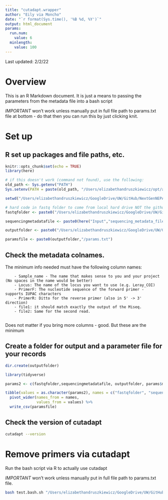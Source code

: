 ```yaml
---
title: "cutadapt.wrapper"
author: "Eily via Moncho"
date: "`r format(Sys.time(), '%B %d, %Y')`"
output: html_document
params:
  run.num:
    value: 6
  minlength:
    value: 100
---
```


Last updated: 2/2/22

# Overview 

This is an R Markdown document. It is just a means to passing the parameters from the metadata file into a bash script

*IMPORTANT* won't work unless manually put in full file path to params.txt file at bottom - do that then you can run this by just clicking knit.

# Set up

## R set up packages and file paths, etc.

```r
knitr::opts_chunk$set(echo = TRUE)
library(here)

# if this doesn't work (command not found), use the following:
old_path <- Sys.getenv("PATH")
Sys.setenv(PATH = paste(old_path, "/Users/elizabethandruszkiewicz/opt/anaconda2/bin/", sep = ":"))

setwd("/Users/elizabethandruszkiewicz/GoogleDrive/UW/GitHub/NextGenNEPA_EA/In_Progress")

# hard code in fastq folder to come from local hard drive NOT the github folder because the files are too big to host on Github
fastqfolder <- paste0("/Users/elizabethandruszkiewicz/GoogleDrive/UW/GitHub/NextGenNEPA_LOCAL/Input/fastq_files","/run",params$run.num)

sequencingmetadatafile <- paste0(here("Input","sequencing_metadata_files/"),"metadata-input-run",params$run.num, ".csv") 

outputfolder <- paste0("/Users/elizabethandruszkiewicz/GoogleDrive/UW/GitHub/NextGenNEPA_LOCAL/Output/","cutadapt_output","/run",params$run.num,"_",format(Sys.Date(), "%Y%m%d"))

paramsfile <- paste0(outputfolder,"/params.txt")

```


## Check the metadata colnames.

The minimum info needed must have the following column names:

        - Sample_name - The name that makes sense to you and your project (No spaces in the name would be better)
        - Locus: The name of the locus you want to use (e.g. Leray_COI)
        - PrimerF: The nucleotide sequence of the forward primer - supports IUPAC characters 
        - PrimerR: Ditto for the reverse primer (also in 5' -> 3' direction)
        - file1: it should match exactly the output of the Miseq.
        - file2: Same for the second read.
        
Does not matter if you bring more columns - good. But these are the minimum

## Create a folder for output and a parameter file for your records

```r
dir.create(outputfolder)

library(tidyverse)

params2 <- c(fastqfolder,sequencingmetadatafile, outputfolder, params$minlength)

tibble(values = as.character(params2), names = c("fastqfolder", "sequencingmetadatafile", "outputfolder", "minlength")) %>% 
  pivot_wider(names_from = names,
              values_from = values) %>%
  write_csv(paramsfile)


```

## Check the version of cutadapt 

```bash
cutadapt --version
```

# Remove primers via cutadapt  

Run the bash script via R to actually use cutadapt 

*IMPORTANT* won't work unless manually put in full file path to params.txt file.

```bash
bash test.bash.sh "/Users/elizabethandruszkiewicz/GoogleDrive/UW/GitHub/NextGenNEPA_LOCAL/Output/cutadapt_output/run6_20220127/params.txt"
```

